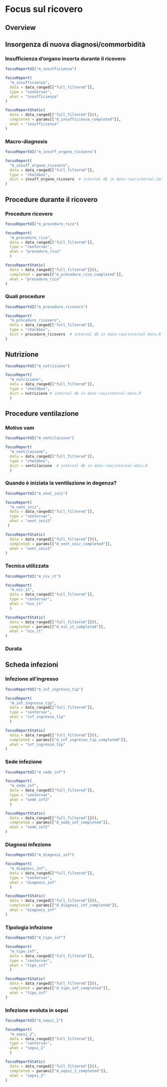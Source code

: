 # Focus sul ricovero {#focus .tabset .tabset-fade .tabset-pills}

## Overview {-}



## Insorgenza di nuova diagnosi/commorbidità {.tabset .tabset-dropdown}

### 	Insufficienza d'organo insorta durante il ricovero
```r
focusReportUI("m_insufficienza")
```

```r
focusReport(
  "m_insufficienza",
  data = data_ranged[["full_filtered"]],
  type = "centervar",
  what = "insufficienza"
)
```

```r
focusReportStatic(
  data = data_ranged[["full_filtered"]](),
  completed = params[["d_insufficienza_completed"]],
  what = "insufficienza"
)
```

### Macro-diagnosis
```r
focusReportUI("m_insuff_organo_ricovero")
```

```r
focusReport(
  "m_insuff_organo_ricovero",
  data = data_ranged[["full_filtered"]],
  type = "checkbox",
  dict = insuff_organo_ricovero  # internal db in data-raw/internal-data.R
)
```



## Procedure durante il ricovero {.tabset .tabset-dropdown}

### Procedure ricovero
```r
focusReportUI("m_procedure_rico")
```

```r
focusReport(
  "m_procedure_rico",
  data = data_ranged[["full_filtered"]],
  type = "centervar",
  what = "procedure_rico"
  )
```

```r
focusReportStatic(
  data = data_ranged[["full_filtered"]](),
  completed = params[["d_procedure_rico_completed"]],
  what = "procedure_rico"
)
```

### Quali procedure

```r
focusReportUI("m_procedure_ricovero")
```

```r
focusReport(
  "m_procedure_ricovero",
  data = data_ranged[["full_filtered"]],
  type = "checkbox",
  dict = procedure_ricovero  # internal db in data-raw/internal-data.R
)
```



## Nutrizione {.tabset .tabset-dropdown}
```r
focusReportUI("m_nutrizione")
```

```r
focusReport(
  "m_nutrizione",
  data = data_ranged[["full_filtered"]],
  type = "checkbox",
  dict = nutrizione # internal db in data-raw/internal-data.R
  )
```



## Procedure ventilazione {.tabset .tabset-dropdown}



### Motivo vam
```r
focusReportUI("m_ventilazione")
```

```r
focusReport(
  "m_ventilazione",
  data = data_ranged[["full_filtered"]],
  type = "checkbox",
  dict = ventilazione  # internal db in data-raw/internal-data.R
  )
```


### Quando è iniziata la ventilazione in degenza?
```r
focusReportUI("m_vent_iniz")
```

```r
focusReport(
  "m_vent_iniz",
  data = data_ranged[["full_filtered"]],
  type = "centervar",
  what = "vent_iniz2"
 )
```

```r
focusReportStatic(
  data = data_ranged[["full_filtered"]](),
  completed = params[["d_vent_iniz_completed"]],
  what = "vent_iniz2"
)
```

### Tecnica utilizzata
```r
focusReportUI("m_niv_it")
```

```r
focusReport(
  "m_niv_it",
  data = data_ranged[["full_filtered"]],
  type = "centervar",
  what = "niv_it"
  )
```

```r
focusReportStatic(
  data = data_ranged[["full_filtered"]](),
  completed = params[["d_niv_it_completed"]],
  what = "niv_it"
)
```
### Durata

## Scheda infezioni {.tabset .tabset-dropdown}

### Infezione all'ingresso
```r
focusReportUI("m_inf_ingresso_tip")
```

```r
focusReport(
  "m_inf_ingresso_tip",
  data = data_ranged[["full_filtered"]],
  type = "centervar",
  what = "inf_ingresso_tip"
  )
```

```r
focusReportStatic(
  data = data_ranged[["full_filtered"]](),
  completed = params[["d_inf_ingresso_tip_completed"]],
  what = "inf_ingresso_tip"
)
```
### Sede infezione
```r
focusReportUI("m_sede_inf")
```

```r
focusReport(
  "m_sede_inf",
  data = data_ranged[["full_filtered"]],
  type = "centervar",
  what = "sede_inf2"
  )
```

```r
focusReportStatic(
  data = data_ranged[["full_filtered"]](),
  completed = params[["d_sede_inf_completed"]],
  what = "sede_inf2"
)
```

### Diagnosi infezione
```r
focusReportUI("m_diagnosi_inf")
```

```r
focusReport(
  "m_diagnosi_inf",
  data = data_ranged[["full_filtered"]],
  type = "centervar",
  what = "diagnosi_inf"
  )
```

```r
focusReportStatic(
  data = data_ranged[["full_filtered"]](),
  completed = params[["d_diagnosi_inf_completed"]],
  what = "diagnosi_inf"
)
```

### Tipologia infezione
```r
focusReportUI("m_tipo_inf")
```

```r
focusReport(
  "m_tipo_inf",
  data = data_ranged[["full_filtered"]],
  type = "centervar",
  what = "tipo_inf"
  )
```

```r
focusReportStatic(
  data = data_ranged[["full_filtered"]](),
  completed = params[["d_tipo_inf_completed"]],
  what = "tipo_inf"
)
```
### Infezione evoluta in sepsi
```r
focusReportUI("m_sepsi_2")
```

```r
focusReport(
  "m_sepsi_2",
  data = data_ranged[["full_filtered"]],
  type = "centervar",
  what = "sepsi_2"
  )
```

```r
focusReportStatic(
  data = data_ranged[["full_filtered"]](),
  completed = params[["d_sepsi_2_completed"]],
  what = "sepsi_2"
)
```

